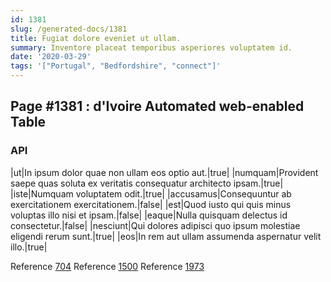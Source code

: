 ```yaml
---
id: 1381
slug: /generated-docs/1381
title: Fugiat dolore eveniet ut ullam.
summary: Inventore placeat temporibus asperiores voluptatem id.
date: '2020-03-29'
tags: '["Portugal", "Bedfordshire", "connect"]'
---
```


## Page #1381 : d'Ivoire Automated web-enabled Table
### API

|ut|In ipsum dolor quae non ullam eos optio aut.|true|
|numquam|Provident saepe quas soluta ex veritatis consequatur architecto ipsam.|true|
|iste|Numquam voluptatem odit.|true|
|accusamus|Consequuntur ab exercitationem exercitationem.|false|
|est|Quod iusto qui quis minus voluptas illo nisi et ipsam.|false|
|eaque|Nulla quisquam delectus id consectetur.|false|
|nesciunt|Qui dolores adipisci quo ipsum molestiae eligendi rerum sunt.|true|
|eos|In rem aut ullam assumenda aspernatur velit illo.|true|

Reference [704](/704)
Reference [1500](/1500)
Reference [1973](/1973)



